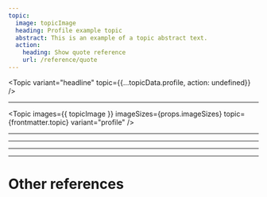 ```yaml
---
topic:
  image: topicImage
  heading: Profile example topic
  abstract: This is an example of a topic abstract text.
  action:
    heading: Show quote reference
    url: /reference/quote
---
```



<Topic
  variant="headline"
  topic={{...topicData.profile, action: undefined}}
/>

---

<Topic
  images={{ topicImage }}
  imageSizes={props.imageSizes}
  topic={frontmatter.topic}
  variant="profile"
/>

---

<TwoColumnLayout>
  <Topic
    images={{ topicImage }}
    imageSizes={props.imageSizes}
    topic={frontmatter.topic}
    variant="profile"
  />
  <Topic
    images={{ topicImage }}
    imageSizes={props.imageSizes}
    topic={frontmatter.topic}
    variant="profile"
  />
</TwoColumnLayout>

---

<ThreeColumnLayout>
  <Topic
    images={{ topicImage }}
    imageSizes={props.imageSizes}
    topic={frontmatter.topic}
    variant="profile"
  />
  <Topic
    images={{ topicImage }}
    imageSizes={props.imageSizes}
    topic={frontmatter.topic}
    variant="profile"
  />
  <Topic
    images={{ topicImage }}
    imageSizes={props.imageSizes}
    topic={frontmatter.topic}
    variant="profile"
  />
</ThreeColumnLayout>

---

<FourColumnLayout>
  <Topic
    images={{ topicImage }}
    imageSizes={props.imageSizes}
    topic={frontmatter.topic}
    variant="profile"
  />
  <Topic
    images={{ topicImage }}
    imageSizes={props.imageSizes}
    topic={frontmatter.topic}
    variant="profile"
  />
  <Topic
    images={{ topicImage }}
    imageSizes={props.imageSizes}
    topic={frontmatter.topic}
    variant="profile"
  />
  <Topic
    images={{ topicImage }}
    imageSizes={props.imageSizes}
    topic={frontmatter.topic}
    variant="profile"
  />
</FourColumnLayout>

---

# Other references

<TopicList 
  variant="three-column"
  topicVariant="card"
  topics={Object.values(topicData)}
/>
